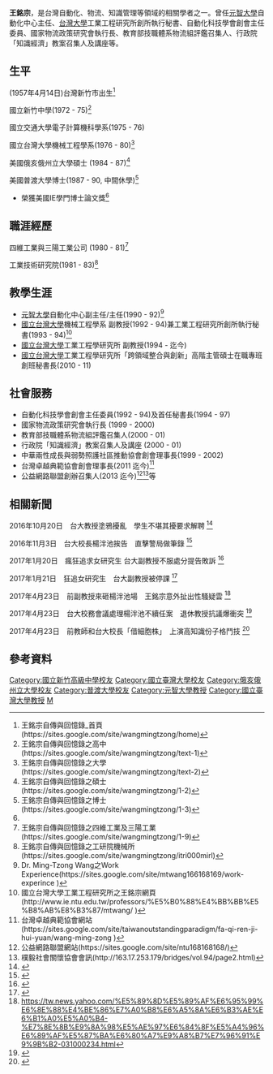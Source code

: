 {{multiple issues|
{{autobiography|time=2014-10-17T12:30:34+00:00}}
{{citecheck|time=2014-10-17T12:30:34+00:00}}
{{blpdispute|time=2014-10-17T12:30:34+00:00}}
}}
{{Infobox_Person
| name =王銘宗
|occupation= 學者
| period = 
|image= 
|box_width=
|birth_date=1957年4月14日
|birth_place= {{ROC}}[[臺灣省|臺灣省]][[新竹市|新竹市]]
|death_date= 
|death_place=
| nationality ={{ROC}}
| residence =
| party =
| religion =
| spouse = 
| relatives =
|education=* [[國立新竹高中|國立新竹高中]]
* [[國立台灣大學|國立台灣大學]]機械工程學系學士
* 美國[[俄亥俄州立大學|俄亥俄州立大學]]碩士
* 美國[[普渡大學|普渡大學]]博士
| past = * [[元智大學|元智大學]]自動化中心副主任/主任
* [[國立台灣大學|國立台灣大學]]工業工程研究所副教授<br><ref name="#1">國立台灣大學工業工程研究所網站(http://www.ie.ntu.edu.tw/professors/%E5%B0%88%E4%BB%BB%E5%B8%AB%E8%B3%87/mtwang/ {{Wayback|url=http://www.ie.ntu.edu.tw/professors/%E5%B0%88%E4%BB%BB%E5%B8%AB%E8%B3%87/mtwang/ |date=20141005110447 }})</ref>
| award = * 美國IE學門博士論文獎 (1990年)
* 國際IBC百位頂尖教育家(TOP 100 Educators) (2014年)<br><ref>台大工業工程研究所獲獎資訊(http://www.ie.ntu.edu.tw/2014/07/%E6%9C%AC%E6%89%80%E7%8E%8B%E9%8A%98%E5%AE%97%E8%80%81%E5%B8%AB%E7%8D%B2%E5%BE%97-2014-%E5%B9%B4-ibc-top-100-educators/ {{Wayback|url=http://www.ie.ntu.edu.tw/2014/07/%E6%9C%AC%E6%89%80%E7%8E%8B%E9%8A%98%E5%AE%97%E8%80%81%E5%B8%AB%E7%8D%B2%E5%BE%97-2014-%E5%B9%B4-ibc-top-100-educators/ |date=20141005075838 }})</ref>
* 世界名人錄(Marquis Who's Who in the World)提名 (1994年、2014年)
}}

'''王銘宗'''{{BD|1957年|4月14日|||}}，是台灣自動化、物流、知識管理等領域的相關學者之一。曾任[[元智大學|元智大學]]自動化中心主任、[[台灣大學|台灣大學]]工業工程研究所創所執行秘書、自動化科技學會創會主任委員、國家物流政策研究會執行長、教育部技職體系物流組評鑑召集人、行政院「知識經濟」教案召集人及講座等。

== 生平 ==
(1957年4月14日)台灣新竹市出生<ref>王銘宗自傳與回憶錄_首頁(https://sites.google.com/site/wangmingtzong/home)</ref>

國立新竹中學(1972 - 75)<ref>王銘宗自傳與回憶錄之高中(https://sites.google.com/site/wangmingtzong/text-1)</ref>

國立交通大學電子計算機科學系(1975 - 76)

國立台灣大學機械工程學系(1976 - 80)<ref>王銘宗自傳與回憶錄之大學(https://sites.google.com/site/wangmingtzong/text-2)</ref>

美國俄亥俄州立大學碩士 (1984 - 87)<ref>王銘宗自傳與回憶錄之碩士(https://sites.google.com/site/wangmingtzong/1-2)</ref>

美國普渡大學博士(1987 - 90, 中間休學)<ref>王銘宗自傳與回憶錄之博士(https://sites.google.com/site/wangmingtzong/1-3)</ref>
* 榮獲美國IE學門博士論文獎<ref name="#1"/>

== 職涯經歷 ==
四維工業與三陽工業公司 (1980 - 81)<ref>王銘宗自傳與回憶錄之四維工業及三陽工業(https://sites.google.com/site/wangmingtzong/1-9)</ref>

工業技術研究院(1981 - 83)<ref>王銘宗自傳與回憶錄之工研院機械所(https://sites.google.com/site/wangmingtzong/itri000mirl)</ref>

== 教學生涯 ==
* [[元智大學|元智大學]]自動化中心副主任/主任(1990 - 92)<ref>Dr. Ming-Tzong Wang之Work Experience(https://sites.google.com/site/mtwang166168169/work-experince {{Wayback|url=https://sites.google.com/site/mtwang166168169/work-experince |date=20140903021717 }})</ref>
* [[國立台灣大學|國立台灣大學]]機械工程學系 副教授(1992 - 94)兼工業工程研究所創所執行秘書(1993 - 94)<ref>國立台灣大學工業工程研究所之王銘宗網頁(http://www.ie.ntu.edu.tw/professors/%E5%B0%88%E4%BB%BB%E5%B8%AB%E8%B3%87/mtwang/ {{Wayback|url=http://www.ie.ntu.edu.tw/professors/%E5%B0%88%E4%BB%BB%E5%B8%AB%E8%B3%87/mtwang/ |date=20141005110447 }})</ref>
* [[國立台灣大學|國立台灣大學]]工業工程學研究所 副教授(1994 - 迄今)
* [[國立台灣大學|國立台灣大學]]工業工程學研究所「跨領域整合與創新」高階主管碩士在職專班創班秘書長(2010 - 11)

== 社會服務 ==
* 自動化科技學會創會主任委員(1992 - 94)及首任秘書長(1994 - 97)
* 國家物流政策研究會執行長 (1999 - 2000)
* 教育部技職體系物流組評鑑召集人(2000 - 01)
* 行政院「知識經濟」教案召集人及講座 (2000 - 01)
* 中華兩性成長與弱勢照護社區推動協會創會理事長(1999 - 2002)
* 台灣卓越典範協會創會理事長(2011 迄今)<ref>台灣卓越典範協會網站(https://sites.google.com/site/taiwanoutstandingparadigm/fa-qi-ren-ji-hui-yuan/wang-ming-zong {{Wayback|url=https://sites.google.com/site/taiwanoutstandingparadigm/fa-qi-ren-ji-hui-yuan/wang-ming-zong |date=20141219094211 }})</ref>
* 公益網路聯盟創辦召集人(2013 迄今)<ref>公益網路聯盟網站(https://sites.google.com/site/ntu168168168/)</ref><ref>樸毅社會關懷協會會訊(http://163.17.253.179/bridges/vol.94/page2.html{{dead link|date=2018年3月 |bot=InternetArchiveBot |fix-attempted=yes }})</ref>等

==相關新聞==

2016年10月20日　台大教授塗鴉擾亂　學生不堪其擾要求解聘
<ref>{{Cite web |url=http://www.appledaily.com.tw/realtimenews/article/new/20161020/972135/ |title=存档副本 |accessdate=2016-11-03 |archive-date=2016-11-04 |archive-url=https://web.archive.org/web/20161104005935/http://www.appledaily.com.tw/realtimenews/article/new/20161020/972135/ |dead-url=no }}</ref>

2016年11月3日　台大校長楊泮池挨告　直擊警局做筆錄
<ref>{{Cite web |url=http://tube.chinatimes.com/20161103001173-261402 |title=存档副本 |access-date=2016-11-03 |archive-url=https://web.archive.org/web/20161104010721/http://tube.chinatimes.com/20161103001173-261402 |archive-date=2016-11-04 |dead-url=yes }}</ref>

2017年1月20日　瘋狂追求女研究生 台大副教授不服處分提告敗訴
<ref>{{Cite web |url=http://news.ltn.com.tw/news/society/breakingnews/1953379 |title=存档副本 |accessdate=2017-07-14 |archive-date=2017-01-22 |archive-url=https://web.archive.org/web/20170122191420/http://news.ltn.com.tw/news/society/breakingnews/1953379 |dead-url=no }}</ref>

2017年1月21日　狂追女研究生　台大副教授被停課
<ref>{{Cite web |url=http://news.ltn.com.tw/news/society/paper/1072879 |title=存档副本 |accessdate=2017-07-14 |archive-date=2017-06-25 |archive-url=https://web.archive.org/web/20170625075241/http://news.ltn.com.tw/news/society/paper/1072879 |dead-url=no }}</ref>

2017年4月23日　前副教授來砸楊泮池場　王銘宗意外扯出性騷疑雲
<ref>https://tw.news.yahoo.com/%E5%89%8D%E5%89%AF%E6%95%99%E6%8E%88%E4%BE%86%E7%A0%B8%E6%A5%8A%E6%B3%AE%E6%B1%A0%E5%A0%B4-%E7%8E%8B%E9%8A%98%E5%AE%97%E6%84%8F%E5%A4%96%E6%89%AF%E5%87%BA%E6%80%A7%E9%A8%B7%E7%96%91%E9%9B%B2-031000234.html</ref>

2017年4月23日　台大校務會議處理楊泮池不續任案　退休教授抗議爆衝突
<ref>{{Cite web |url=http://www.peoplenews.tw/news/184941c7-cd1e-4359-98ca-dbe6ad08cceb |title=存档副本 |accessdate=2017-07-14 |archive-date=2018-12-19 |archive-url=https://web.archive.org/web/20181219031121/http://www.peoplenews.tw/news/184941c7-cd1e-4359-98ca-dbe6ad08cceb |dead-url=no }}</ref>

2017年4月23日　前教師和台大校長「借細胞株」　上演高知識份子格鬥技
<ref>{{Cite web |url=http://www.appledaily.com.tw/realtimenews/article/new/20170423/1103721/ |title=存档副本 |accessdate=2017-07-14 |archive-date=2017-06-29 |archive-url=https://web.archive.org/web/20170629074309/http://www.appledaily.com.tw/realtimenews/article/new/20170423/1103721/ |dead-url=no }}</ref>

==參考資料 ==
{{reflist|2}}

{{DEFAULTSORT:W}}
[[Category:國立新竹高級中學校友|Category:國立新竹高級中學校友]]
[[Category:國立臺灣大學校友|Category:國立臺灣大學校友]]
[[Category:俄亥俄州立大學校友|Category:俄亥俄州立大學校友]]
[[Category:普渡大學校友|Category:普渡大學校友]]
[[Category:元智大學教授|Category:元智大學教授]]
[[Category:國立臺灣大學教授|Category:國立臺灣大學教授]]
[[Category:王姓|M]]